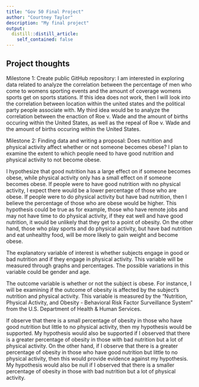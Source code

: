 ```yaml
---
title: "Gov 50 Final Project"
author: "Courtney Taylor"
description: "My final project"
output:
  distill::distill_article:
    self_contained: false
---
```




## Project thoughts

Milestone 1: Create public GitHub repository: I am interested in exploring data related to analyze the correlation between the percentage of men who come to womens sporting events and the amount of coverage womens sports get on sports stations. If this idea does not work, then I will look into the correlation between location within the united states and the political party people associate with. My third idea would be to analyze the correlation between the enaction of Roe v. Wade and the amount of births occuring within the United States, as well as the repeal of Roe v. Wade and the amount of births occuring within the United States.




Milestone 2: Finding data and writing a proposal: Does nutrition and physical activity affect whether or not someone becomes obese? I plan to examine the extent to which people need to have good nutrition and physical activity to not become obese. 

I hypothesize that good nutrition has a large effect on if someone becomes obese, while physical activity only has a small effect on if someone becomes obese. If people were to have good nutrition with no physical activity, I expect there would be a lower percentage of those who are obese. If people were to do physical activity but have bad nutrition, then I believe the percentage of those who are obese would be higher. This hypothesis could be true as for example, those who have remote jobs and may not have time to do physical activity, if they eat well and have good nutrition, it would be unlikely that they get to a point of obesity. On the other hand, those who play sports and do physical activity, but have bad nutrition and eat unhealthy food, will be more likely to gain weight and become obese. 

The explanatory variable of interest is whether subjects engage in good or bad nutrition and if they engage in physical activity. This variable will be measured through graphs and percentages. The possible variations in this variable could be gender and age. 

The outcome variable is whether or not the subject is obese. For instance, I will be examining if the outcome of obesity is affected by the subject’s nutrition and physical activity. This variable is measured by the “Nutrition, Physical Activity, and Obesity - Behavioral Risk Factor Surveillance System” from the U.S. Department of Health & Human Services. 

If observe that there is a small percentage of obesity in those who have good nutrition but little to no physical activity, then my hypothesis would be supported. My hypothesis would also be supported if I observed that there is a greater percentage of obesity in those with bad nutrition but a lot of physical activity. On the other hand, if I observe that there is a greater percentage of obesity in those who have good nutrition but little to no physical activity, then this would provide evidence against my hypothesis. My hypothesis would also be null if I observed that there is a smaller percentage of obesity in those with bad nutrition but a lot of physical activity.